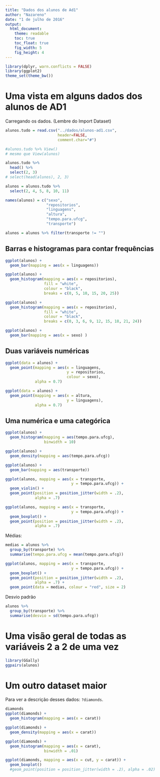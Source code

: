```yaml
---
title: "Dados dos alunos de Ad1"
author: "Nazareno"
date: "1 de julho de 2016"
output:
  html_document:
    theme: readable
    toc: true
    toc_float: true
    fig_width: 5
    fig_height: 4
---
```


```r
library(dplyr, warn.conflicts = FALSE)
library(ggplot2)
theme_set(theme_bw())
```

# Uma vista em alguns dados dos alunos de AD1

Carregando os dados. 
(Lembre do Import Dataset)

```r
alunos.tudo = read.csv("../dados/alunos-ad1.csv",
                       header=FALSE, 
                       comment.char="#")

#alunos.tudo %>% View()
# mesmo que View(alunos)

alunos.tudo %>% 
  head() %>% 
  select(2, 3)
# select(head(alunos), 2, 3)

alunos = alunos.tudo %>% 
  select(2, 4, 5, 8, 10, 11)

names(alunos) = c("sexo", 
                  "repositorios", 
                  "linguagens", 
                  "altura", 
                  "tempo.para.ufcg", 
                  "transporte")

alunos = alunos %>% filter(transporte != "")
```

## Barras e histogramas para contar frequências

```r
ggplot(alunos) + 
  geom_bar(mapping = aes(x = linguagens))

ggplot(alunos) + 
  geom_histogram(mapping = aes(x = repositorios), 
                 fill = "white", 
                 colour = "black",
                 breaks = c(0, 5, 10, 15, 20, 25)) 

ggplot(alunos) + 
  geom_histogram(mapping = aes(x = repositorios), 
                 fill = "white", 
                 colour = "black",
                 breaks = c(0, 3, 6, 9, 12, 15, 18, 21, 24)) 

ggplot(alunos) + 
  geom_bar(mapping = aes(x = sexo) )
```

## Duas variáveis numéricas

```r
ggplot(data = alunos) +
  geom_point(mapping = aes(x = linguagens, 
                           y = repositorios, 
                           colour = sexo), 
             alpha = 0.7) 

ggplot(data = alunos) +
  geom_point(mapping = aes(x = altura, 
                           y = linguagens), 
             alpha = 0.7) 

```

## Uma numérica e uma categórica

```r
ggplot(alunos) + 
  geom_histogram(mapping = aes(tempo.para.ufcg), 
                 binwidth = 10)

ggplot(alunos) + 
  geom_density(mapping = aes(tempo.para.ufcg))

ggplot(alunos) + 
  geom_bar(mapping = aes(transporte))

ggplot(alunos, mapping = aes(x = transporte, 
                             y = tempo.para.ufcg)) + 
  geom_violin() + 
  geom_point(position = position_jitter(width = .2), 
             alpha = .7) 

ggplot(alunos, mapping = aes(x = transporte, 
                             y = tempo.para.ufcg)) + 
  geom_boxplot() + 
  geom_point(position = position_jitter(width = .2), 
             alpha = .7) 

```

Médias: 

```r
medias = alunos %>% 
  group_by(transporte) %>% 
  summarise(tempo.para.ufcg = mean(tempo.para.ufcg))

ggplot(alunos, mapping = aes(x = transporte, 
                             y = tempo.para.ufcg)) + 
  geom_boxplot() + 
  geom_point(position = position_jitter(width = .2), 
             alpha = .7) + 
  geom_point(data = medias, colour = "red", size = 2) 


```

Desvio padrão

```r
alunos %>% 
  group_by(transporte) %>% 
  summarise(desvio = sd(tempo.para.ufcg))

```

# Uma visão geral de todas as variáveis 2 a 2 de uma vez

```r
library(GGally)
ggpairs(alunos)
```

# Um outro dataset maior

Para ver a descrição desses dados: `?diamonds`.

```r
diamonds
ggplot(diamonds) + 
  geom_histogram(mapping = aes(x = carat))

ggplot(diamonds) + 
  geom_density(mapping = aes(x = carat))

ggplot(diamonds) + 
  geom_histogram(mapping = aes(x = carat), 
                 binwidth = .01) 

ggplot(diamonds, mapping = aes(x = cut, y = carat)) + 
  geom_boxplot()  
  #geom_point(position = position_jitter(width = .2), alpha = .02)
```


